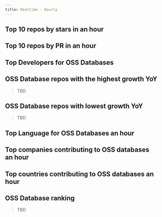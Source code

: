 ```yaml
---
title: Realtime - Hourly
---
```


## Top 10 repos by stars in an hour

<CommonChart repo='db_repos' chart='rt' n={10} category='rt-top10-by-stars' categoryIndex='repo_name' valueIndex='num' formatSql={false} />


## Top 10 repos by PR in an hour

<CommonChart repo='db_repos' chart='rt' n={10} category='rt-top10-by-prs' categoryIndex='repo_name' valueIndex='num' formatSql={false} />

## Top Developers for OSS Databases
<CommonChart repo='db_repos' chart='rt' n={20} category='rt-top20-by-developers' categoryIndex='repo_name' valueIndex='num' formatSql={false} />


## OSS Database repos with the highest growth YoY

> TBD

## OSS Database repos with lowest growth YoY

> TBD

## Top Language for OSS Databases an hour

<CommonChart repo='db_repos' chart='rt' n={5} category='rt-top5-languages' categoryIndex='languages' valueIndex='num' formatSql={false} />

## Top companies contributing to OSS databases an hour

<CommonChart repo='db_repos' chart='rt' n={20} category='rt-top20-companies' categoryIndex='company' valueIndex='num' formatSql={false} />

## Top countries contributing to OSS databases an hour

<CommonChart repo='db_repos' chart='rt' n={20} category='rt-top20-countries' categoryIndex='country' valueIndex='num' formatSql={false} />

## OSS Database ranking

> TBD
